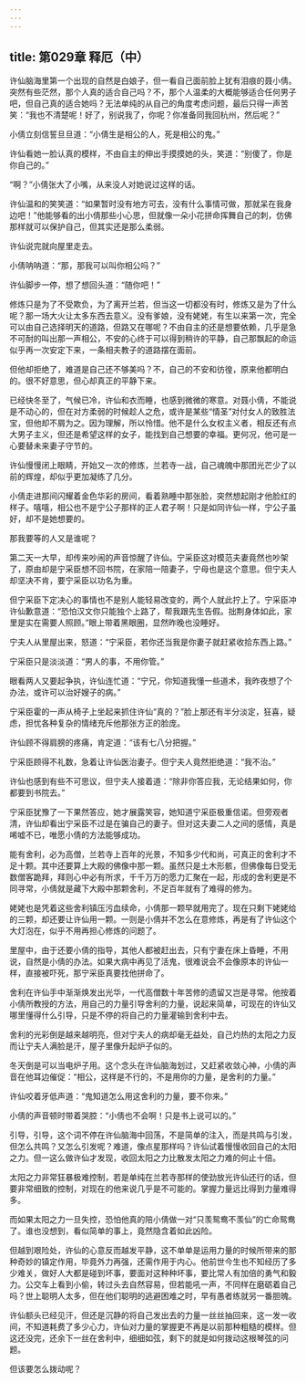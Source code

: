 ```yaml
---
---
---
```

title: 第029章 释厄（中）
---





许仙脑海里第一个出现的自然是白娘子，但一看自己面前脸上犹有泪痕的聂小倩。突然有些茫然，那个人真的适合自己吗？不，那个人温柔的大概能够适合任何男子吧，但自己真的适合她吗？无法单纯的从自己的角度考虑问题，最后只得一声苦笑：“我也不清楚呢！好了，别说我了，你呢？你准备同我回杭州，然后呢？”

小倩立刻信誓旦旦道：“小倩生是相公的人，死是相公的鬼。”

许仙看她一脸认真的模样，不由自主的伸出手摸摸她的头，笑道：“别傻了，你是你自己的。”

“啊？”小倩张大了小嘴，从来没人对她说过这样的话。

许仙温和的笑笑道：“如果暂时没有地方可去，没有什么事情可做，那就呆在我身边吧！”他能够看的出小倩那些小心思，但就像一朵小花拼命挥舞自己的刺，仿佛那样就可以保护自己，但其实还是那么柔弱。

许仙说完就向屋里走去。

小倩呐呐道：“那，那我可以叫你相公吗？”

许仙脚步一停，想了想回头道：“随你吧！”

修炼只是为了不受欺负，为了离开兰若，但当这一切都没有时，修炼又是为了什么呢？那一场大火让太多东西去意义。没有爹娘，没有姥姥，有生以来第一次，完全可以由自己选择明天的道路，但路又在哪呢？不由自主的还是想要依赖，几乎是急不可耐的叫出那一声相公，不安的心终于可以得到稍许的平静，自己那飘起的命运似乎再一次安定下来，一条相夫教子的道路摆在面前。

但他却拒绝了，难道是自己还不够美吗？不，自己的不安和彷徨，原来他都明白的。很不好意思，但心却真正的平静下来。

已经快冬至了，气候已冷，许仙和衣而睡，也感到微微的寒意。对聂小倩，不能说是不动心的，但在对方柔弱的时候趁人之危，或许是某些“情圣”对付女人的致胜法宝，但他却不屑为之。因为理解，所以怜惜。他不是什么女权主义者，相反还有点大男子主义，但还是希望这样的女子，能找到自己想要的幸福。更何况，他可是一心要替未来妻子守节的。

许仙慢慢闭上眼睛，开始又一次的修炼，兰若寺一战，自己魂魄中那团光芒少了以前的辉煌，却似乎更加凝练了几分。

小倩走进那间闪耀着金色华彩的房间，看着熟睡中那张脸，突然想起刚才他脸红的样子。嘻嘻，相公也不是宁公子那样的正人君子啊！只是如同许仙一样，宁公子虽好，却不是她想要的。

那我要等的人又是谁呢？

第二天一大早，却传来吵闹的声音惊醒了许仙。宁采臣这对模范夫妻竟然也吵架了，原由却是宁采臣想不回书院，在家陪一陪妻子，宁母也是这个意思。但宁夫人却坚决不肯，要宁采臣以功名为重。

但宁采臣下定决心的事情也不是别人能轻易改变的，两个人就此拧上了。宁采臣冲许仙歉意道：“恐怕汉文你只能独个上路了，帮我跟先生告假。拙荆身体如此，家里是实在需要人照顾。”眼上带着黑眼圈，显然昨晚也没睡好。

宁夫人从里屋出来，怒道：“宁采臣，若你还当我是你妻子就赶紧收拾东西上路。”

宁采臣只是淡淡道：“男人的事，不用你管。”

眼看两人又要起争执，许仙连忙道：“宁兄，你知道我懂一些道术，我昨夜想了个办法，或许可以治好嫂子的病。”

宁采臣霍的一声从椅子上坐起来抓住许仙“真的？”脸上那还有半分淡定，狂喜，疑虑，担忧各种复杂的情绪充斥他那张方正的脸庞。

许仙顾不得肩膀的疼痛，肯定道：“该有七八分把握。”

宁采臣顾得不礼数，急着让许仙医治妻子。但宁夫人竟然拒绝道：“我不治。”

许仙也感到有些不可思议，但宁夫人接着道：“除非你答应我，无论结果如何，你都要到书院去。”

宁采臣犹豫了一下果然答应，她才展露笑容，她知道宁采臣极重信诺。但旁观者清，许仙却看出宁采臣不过是在骗自己的妻子。但对这夫妻二人之间的感情，真是唏嘘不已，唯愿小倩的方法能够成功。

能有舍利，必为高僧，兰若寺上百年的光景，不知多少代和尚，可真正的舍利才不足十颗。其中还要算上大殿的佛像中那一颗。虽然只是土木形骸，但佛像每日受无数僧客跪拜，拜则心中必有所求，千千万万的愿力汇聚在一起，形成的舍利更是不同寻常，小倩就是藏下大殿中那颗舍利，不足百年就有了难得的修为。

姥姥也是凭着这些舍利镇压污血续命，小倩那一颗早就用完了。现在只剩下姥姥给的三颗，却还要让许仙用一颗。一则是小倩并不怎么在意修炼，再是有了许仙这个大灯泡在，似乎不用再担心修炼的问题了。

里屋中，由于还要小倩的指导，其他人都被赶出去，只有宁妻在床上昏睡，不用说，自然是小倩的办法。如果大病中再见了活鬼，很难说会不会像原本的许仙一样，直接被吓死，那宁采臣真要找他拼命了。

舍利在许仙手中渐渐焕发出光华，一代高僧数十年苦修的遗留又岂是寻常。他按着小倩所教授的方法，用自己的力量引导舍利的力量，说起来简单，可现在的许仙又哪里懂得什么引导，只是不停的将自己的力量灌输到舍利中去。

舍利的光彩倒是越来越明亮，但对宁夫人的病却毫无益处，自己灼热的太阳之力反而让宁夫人满脸是汗，屋子里像升起炉子似的。

冬天倒是可以当电炉子用。这个念头在许仙脑海划过，又赶紧收敛心神，小倩的声音在他耳边催促：“相公，这样是不行的，不是用你的力量，是舍利的力量。”

许仙咬着牙低声道：“鬼知道怎么用这舍利的力量，要不你来。”

小倩的声音顿时带着哭腔：“小倩也不会啊！只是书上说可以的。”

引导，引导，这个词不停在许仙脑海中回荡，不是简单的注入，而是共鸣与引发，但怎么共鸣？又怎么引发呢？难道，像点星那样吗？许仙试着慢慢收回自己的太阳之力。但一这么做许仙才发现，收回太阳之力比散发太阳之力难的何止十倍。

太阳之力非常狂暴极难控制，若是单纯在兰若寺那样的使劲放光许仙还行的话，但要非常细致的控制，对现在的他来说几乎是不可能的。掌握力量远比得到力量难得多。

而如果太阳之力一旦失控，恐怕他真的陪小倩做一对“只羡鸳鸯不羡仙”的亡命鸳鸯了。谁也没想到，看似简单的事上，竟然隐含着如此凶险。

但越到艰险处，许仙的心意反而越发平静，这不单单是运用力量的时候所带来的那种奇妙的镇定作用，毕竟外力再强，还需作用于内心。他前世今生也不知经历了多少难关，做好人大都是碰到坏事，要面对这种种坏事，要比常人有加倍的勇气和毅力。公交车上看到小偷，转过头去自然容易，但若能吼一声，不同样在磨砺着自己吗？世上聪明人太多，但在他们聪明的逃避困难之时，早有愚者练就另一番胆魄。

许仙额头已经见汗，但还是沉静的将自己发出去的力量一丝丝抽回来，这一发一收间，不知道耗费了多少心力，许仙对力量的掌握更不再是以前那种粗糙的模样。但这还没完，还余下一丝在舍利中，细细如弦，剩下的就是如何拨动这根琴弦的问题。

但该要怎么拨动呢？